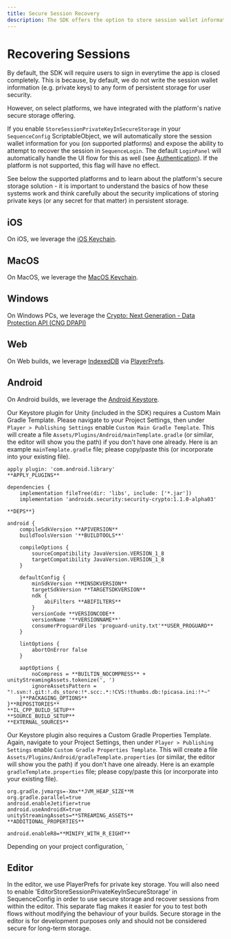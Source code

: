 ```yaml
---
title: Secure Session Recovery
description: The SDK offers the option to store session wallet information securely on select platforms using native secure storage.
---
```


# Recovering Sessions 

By default, the SDK will require users to sign in everytime the app is closed completely. This is because, by default, we do not write the session wallet information (e.g. private keys) to any form of persistent storage for user security.

However, on select platforms, we have integrated with the platform's native secure storage offering.

If you enable `StoreSessionPrivateKeyInSecureStorage` in your `SequenceConfig` ScriptableObject, we will automatically store the session wallet information for you (on supported platforms) and expose the ability to attempt to recover the session in `SequenceLogin`. The default `LoginPanel` will automatically handle the UI flow for this as well (see [Authentication](/sdk/unity/onboard/authentication/intro)). If the platform is not supported, this flag will have no effect.

See below the supported platforms and to learn about the platform's secure storage solution - it is important to understand the basics of how these systems work and think carefully about the security implications of storing private keys (or any secret for that matter) in persistent storage.

## iOS 

On iOS, we leverage the [iOS Keychain](https://developer.apple.com/documentation/security/keychain_services?language=objc).

## MacOS 

On MacOS, we leverage the [MacOS Keychain](https://developer.apple.com/documentation/security/keychain_services?language=objc).

## Windows

On Windows PCs, we leverage the [Crypto: Next Generation - Data Protection API (CNG DPAPI)](https://learn.microsoft.com/en-us/windows/win32/seccng/cng-dpapi)

## Web 

On Web builds, we leverage [IndexedDB](https://developer.mozilla.org/en-US/docs/Web/API/IndexedDB_API) via [PlayerPrefs](https://docs.unity3d.com/ScriptReference/PlayerPrefs.html).

## Android 

On Android builds, we leverage the [Android Keystore](https://developer.android.com/privacy-and-security/keystore).

Our Keystore plugin for Unity (included in the SDK) requires a Custom Main Gradle Template. Please navigate to your Project Settings, then under `Player > Publishing Settings` enable `Custom Main Gradle Template`. This will create a file `Assets/Plugins/Android/mainTemplate.gradle` (or similar, the editor will show you the path) if you don't have one already. Here is an example `mainTemplate.gradle` file; please copy/paste this (or incorporate into your existing file).

```
apply plugin: 'com.android.library'
**APPLY_PLUGINS**

dependencies {
    implementation fileTree(dir: 'libs', include: ['*.jar'])
    implementation 'androidx.security:security-crypto:1.1.0-alpha03'

**DEPS**}

android {
    compileSdkVersion **APIVERSION**
    buildToolsVersion '**BUILDTOOLS**'

    compileOptions {
        sourceCompatibility JavaVersion.VERSION_1_8
        targetCompatibility JavaVersion.VERSION_1_8
    }

    defaultConfig {
        minSdkVersion **MINSDKVERSION**
        targetSdkVersion **TARGETSDKVERSION**
        ndk {
            abiFilters **ABIFILTERS**
        }
        versionCode **VERSIONCODE**
        versionName '**VERSIONNAME**'
        consumerProguardFiles 'proguard-unity.txt'**USER_PROGUARD**
    }

    lintOptions {
        abortOnError false
    }

    aaptOptions {
        noCompress = **BUILTIN_NOCOMPRESS** + unityStreamingAssets.tokenize(', ')
        ignoreAssetsPattern = "!.svn:!.git:!.ds_store:!*.scc:.*:!CVS:!thumbs.db:!picasa.ini:!*~"
    }**PACKAGING_OPTIONS**
}**REPOSITORIES**
**IL_CPP_BUILD_SETUP**
**SOURCE_BUILD_SETUP**
**EXTERNAL_SOURCES**
```

Our Keystore plugin also requires a Custom Gradle Properties Template. Again, navigate to your Project Settings, then under `Player > Publishing Settings` enable `Custom Gradle Properties Template`. This will create a file `Assets/Plugins/Android/gradleTemplate.properties` (or similar, the editor will show you the path) if you don't have one already. Here is an example `gradleTemplate.properties` file; please copy/paste this (or incorporate into your existing file).

```
org.gradle.jvmargs=-Xmx**JVM_HEAP_SIZE**M
org.gradle.parallel=true
android.enableJetifier=true
android.useAndroidX=true
unityStreamingAssets=**STREAMING_ASSETS**
**ADDITIONAL_PROPERTIES**

android.enableR8=**MINIFY_WITH_R_EIGHT**
```
<Tip>Depending on your project configuration, `

## Editor

In the editor, we use PlayerPrefs for private key storage. You will also need to enable 'EditorStoreSessionPrivateKeyInSecureStorage' in SequenceConfig in order to use secure storage and recover sessions from within the editor. This separate flag makes it easier for you to test both flows without modifying the behaviour of your builds. Secure storage in the editor is for development purposes only and should not be considered secure for long-term storage.
